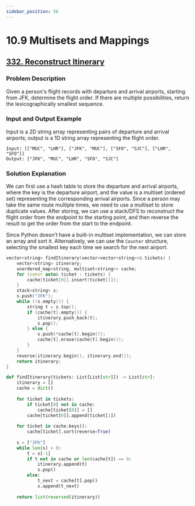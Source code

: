 ```yaml
---
sidebar_position: 56
---
```


# 10.9 Multisets and Mappings

## [332. Reconstruct Itinerary](https://leetcode.com/problems/reconstruct-itinerary/)

### Problem Description

Given a person's flight records with departure and arrival airports, starting from JFK, determine the flight order. If there are multiple possibilities, return the lexicographically smallest sequence.

### Input and Output Example

Input is a 2D string array representing pairs of departure and arrival airports; output is a 1D string array representing the flight order.

```
Input: [["MUC", "LHR"], ["JFK", "MUC"], ["SFO", "SJC"], ["LHR", "SFO"]]
Output: ["JFK", "MUC", "LHR", "SFO", "SJC"]
```

### Solution Explanation

We can first use a hash table to store the departure and arrival airports, where the key is the departure airport, and the value is a multiset (ordered set) representing the corresponding arrival airports. Since a person may take the same route multiple times, we need to use a multiset to store duplicate values. After storing, we can use a stack/DFS to reconstruct the flight order from the endpoint to the starting point, and then reverse the result to get the order from the start to the endpoint.

Since Python doesn't have a built-in multiset implementation, we can store an array and sort it. Alternatively, we can use the `Counter` structure, selecting the smallest key each time we search for the next airport.

<Tabs>
<TabItem value="cpp" label="C++">

```cpp
vector<string> findItinerary(vector<vector<string>>& tickets) {
    vector<string> itinerary;
    unordered_map<string, multiset<string>> cache;
    for (const auto& ticket : tickets) {
        cache[ticket[0]].insert(ticket[1]);
    }
    stack<string> s;
    s.push("JFK");
    while (!s.empty()) {
        string t = s.top();
        if (cache[t].empty()) {
            itinerary.push_back(t);
            s.pop();
        } else {
            s.push(*cache[t].begin());
            cache[t].erase(cache[t].begin());
        }
    }
    reverse(itinerary.begin(), itinerary.end());
    return itinerary;
}
```

</TabItem>
<TabItem value="py" label="Python">

```py
def findItinerary(tickets: List[List[str]]) -> List[str]:
    itinerary = []
    cache = dict()
    
    for ticket in tickets:
        if ticket[0] not in cache:
            cache[ticket[0]] = []
        cache[ticket[0]].append(ticket[1])
    
    for ticket in cache.keys():
        cache[ticket].sort(reverse=True)
    
    s = ["JFK"]
    while len(s) > 0:
        t = s[-1]
        if t not in cache or len(cache[t]) == 0:
            itinerary.append(t)
            s.pop()
        else:
            t_next = cache[t].pop()
            s.append(t_next)
    
    return list(reversed(itinerary))

```

</TabItem>

</Tabs>